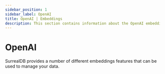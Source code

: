 ```yaml
---
sidebar_position: 1
sidebar_label: OpenAI
title: OpenAI | Embeddings
description: This section contains information about the OpenAI embeddings feature of SurrealDB.
---
```


# OpenAI

SurrealDB provides a number of different embeddings features that can be used to manage your data.



